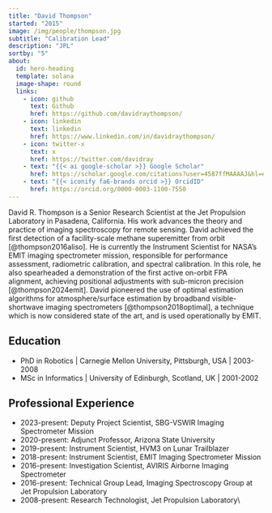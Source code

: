 ```yaml
---
title: "David Thompson"
started: "2015"
image: /img/people/thompson.jpg
subtitle: "Calibration Lead"
description: "JPL"
sortby: "5"
about:
  id: hero-heading
  template: solana
  image-shape: round
  links:
    - icon: github
      text: Github
      href: https://github.com/davidraythompson/
    - icon: linkedin
      text: linkedin
      href: https://www.linkedin.com/in/davidraythompson/
    - icon: twitter-x
      text: x
      href: https://twitter.com/davidray
    - text: "{{< ai google-scholar >}} Google Scholar"
      href: https://scholar.google.com/citations?user=4587ffMAAAAJ&hl=en 
    - text: "{{< iconify fa6-brands orcid >}} OrcidID"
      href: https://orcid.org/0000-0003-1100-7550
---
```


David R. Thompson is a Senior Research Scientist at the Jet Propulsion Laboratory in Pasadena, California. His work advances the theory and practice of imaging spectroscopy for remote sensing. David achieved the first detection of a facility-scale methane superemitter from orbit [@thompson2016aliso]. He is currently the Instrument Scientist for NASA's EMIT imaging spectrometer mission, responsible for performance assessment, radiometric calibration, and spectral calibration. In this role, he also spearheaded a demonstration of the first active on-orbit FPA alignment, achieving positional adjustments with sub-micron precision [@thompson2024emit]. David pioneered the use of optimal estimation algorithms for atmosphere/surface estimation by broadband visible-shortwave imaging spectrometers [@thompson2018optimal], a technique which is now considered state of the art, and is used operationally by EMIT.

## Education

-   [PhD in Robotics]{.fw-bold} \| Carnegie Mellon University, Pittsburgh, USA \| 2003-2008
-   [MSc in Informatics]{.fw-bold} \| University of Edinburgh, Scotland, UK \| 2001-2002

## Professional Experience

-   [2023-present:]{.fw-bold} Deputy Project Scientist, SBG-VSWIR Imaging Spectrometer Mission
-   [2020-present:]{.fw-bold} Adjunct Professor, Arizona State University
-   [2019-present:]{.fw-bold} Instrument Scientist, HVM3 on Lunar Trailblazer
-   [2018-present:]{.fw-bold} Instrument Scientist, EMIT Imaging Spectrometer Mission
-   [2016-present:]{.fw-bold} Investigation Scientist, AVIRIS Airborne Imaging Spectrometer
-   [2016-present:]{.fw-bold} Technical Group Lead, Imaging Spectroscopy Group at Jet Propulsion Laboratory
-   [2008-present:]{.fw-bold} Research Technologist, Jet Propulsion Laboratory\\